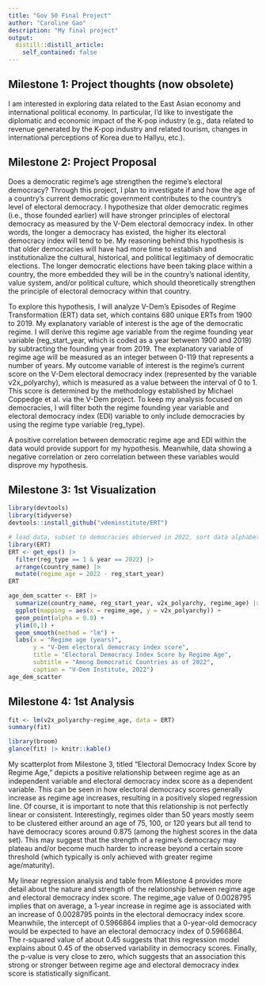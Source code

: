 ```yaml
---
title: "Gov 50 Final Project"
author: "Caroline Gao"
description: "My final project"
output:
  distill::distill_article:
    self_contained: false
---
```



## Milestone 1: Project thoughts (now obsolete)

I am interested in exploring data related to the East Asian economy and international political economy. In particular, I'd like to investigate the diplomatic and economic impact of the K-pop industry (e.g., data related to revenue generated by the K-pop industry and related tourism, changes in international perceptions of Korea due to Hallyu, etc.).



## Milestone 2: Project Proposal

Does a democratic regime’s age strengthen the regime’s electoral democracy? Through this project, I plan to investigate if and how the age of a country’s current democratic government contributes to the country’s level of electoral democracy. I hypothesize that older democratic regimes (i.e., those founded earlier) will have stronger principles of electoral democracy as measured by the V-Dem electoral democracy index. In other words, the longer a democracy has existed, the higher its electoral democracy index will tend to be. My reasoning behind this hypothesis is that older democracies will have had more time to establish and institutionalize the cultural, historical, and political legitimacy of democratic elections. The longer democratic elections have been taking place within a country, the more embedded they will be in the country’s national identity, value system, and/or political culture, which should theoretically strengthen the principle of electoral democracy within that country. 

To explore this hypothesis, I will analyze V-Dem’s Episodes of Regime Transformation (ERT) data set, which contains 680 unique ERTs from 1900 to 2019. My explanatory variable of interest is the age of the democratic regime. I will derive this regime age variable from the regime founding year variable (reg_start_year, which is coded as a year between 1900 and 2019) by subtracting the founding year from 2019. The explanatory variable of regime age will be measured as an integer between 0-119 that represents a number of years. My outcome variable of interest is the regime’s current score on the V-Dem electoral democracy index (represented by the variable v2x_polyarchy), which is measured as a value between the interval of 0 to 1. This score is determined by the methodology established by Michael Coppedge et al. via the V-Dem project. To keep my analysis focused on democracies, I will filter both the regime founding year variable and electoral democracy index (EDI) variable to only include democracies by using the regime type variable (reg_type). 

A positive correlation between democratic regime age and EDI within the data would provide support for my hypothesis. Meanwhile, data showing a negative correlation or zero correlation between these variables would disprove my hypothesis. 



## Milestone 3: 1st Visualization

```r
library(devtools)
library(tidyverse)
devtools::install_github("vdeminstitute/ERT")
```


```r
# load data, subset to democracies observed in 2022, sort data alphabetically by country name, and add regime_age variable
library(ERT)
ERT <- get_eps() |>
  filter(reg_type == 1 & year == 2022) |> 
  arrange(country_name) |>
  mutate(regime_age = 2022 - reg_start_year)
ERT
```


```r
age_dem_scatter <- ERT |> 
  summarize(country_name, reg_start_year, v2x_polyarchy, regime_age) |>
  ggplot(mapping = aes(x = regime_age, y = v2x_polyarchy)) +
  geom_point(alpha = 0.8) +
  ylim(0,1) +
  geom_smooth(method = "lm") +
  labs(x = "Regime age (years)", 
       y = "V-Dem electoral democracy index score",
       title = "Electoral Democracy Index Score by Regime Age",
       subtitle = "Among Democratic Countries as of 2022",
       caption = "V-Dem Institute, 2022")
age_dem_scatter
```





## Milestone 4: 1st Analysis
```r
fit <- lm(v2x_polyarchy~regime_age, data = ERT)
summary(fit)

library(broom)
glance(fit) |> knitr::kable()
```

My scatterplot from Milestone 3, titled "Electoral Democracy Index Score by Regime Age," depicts a positive relationship between regime age as an independent variable and electoral democracy index score as a dependent variable. This can be seen in how electoral democracy scores generally increase as regime age increases, resulting in a positively sloped regression line. Of course, it is important to note that this relationship is not perfectly linear or consistent. Interestingly, regimes older than 50 years mostly seem to be clustered either around an age of 75, 100, or 120 years but all tend to have democracy scores around 0.875 (among the highest scores in the data set). This may suggest that the strength of a regime's democracy may plateau and/or become much harder to increase beyond a certain score threshold (which typically is only achieved with greater regime age/maturity).

My linear regression analysis and table from Milestone 4 provides more detail about the nature and strength of the relationship between regime age and electoral democracy index score. The regime_age value of 0.0028795 implies that on average, a 1-year increase in regime age is associated with an increase of 0.0028795 points in the electoral democracy index score. Meanwhile, the intercept of 0.5966864 implies that a 0-year-old democracy would be expected to have an electoral democracy index of 0.5966864. The r-squared value of about 0.45 suggests that this regression model explains about 0.45 of the observed variability in democracy scores. Finally, the p-value is very close to zero, which suggests that an association this strong or stronger between regime age and electoral democracy index score is statistically significant.

